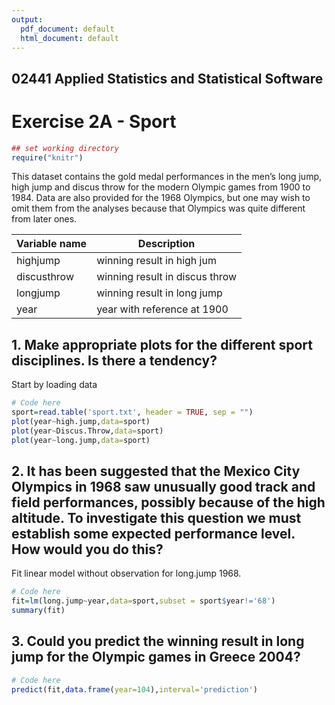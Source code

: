 ---
output:
  pdf_document: default
  html_document: default
---

## 02441 Applied Statistics and Statistical Software 
# Exercise 2A - Sport


```{r "setup", include=FALSE}
## set working directory
require("knitr")
```

This dataset contains the gold medal performances in the men's long jump, high jump and discus throw
for the modern Olympic games from 1900 to 1984. Data are also provided for the 1968 Olympics, but
one may wish to omit them from the analyses because that Olympics was quite different from later
ones.

Variable name | Description
------------- | -------------
highjump | winning result in high jum
discusthrow | winning result in discus throw
longjump | winning result in long jump
year | year with reference at 1900

## 1. Make appropriate plots for the different sport disciplines. Is there a tendency?
Start by loading data

```{r}
# Code here
sport=read.table('sport.txt', header = TRUE, sep = "")
plot(year~high.jump,data=sport)
plot(year~Discus.Throw,data=sport)
plot(year~long.jump,data=sport)
```

## 2. It has been suggested that the Mexico City Olympics in 1968 saw unusually good track and field performances, possibly because of the high altitude. To investigate this question we must establish some expected performance level. How would you do this?  

Fit linear model without observation for long.jump 1968. 

```{r}
# Code here
fit=lm(long.jump~year,data=sport,subset = sport$year!='68')
summary(fit)
```

## 3. Could you predict the winning result in long jump for the Olympic games in Greece 2004? 
```{r}
# Code here
predict(fit,data.frame(year=104),interval='prediction')
```

